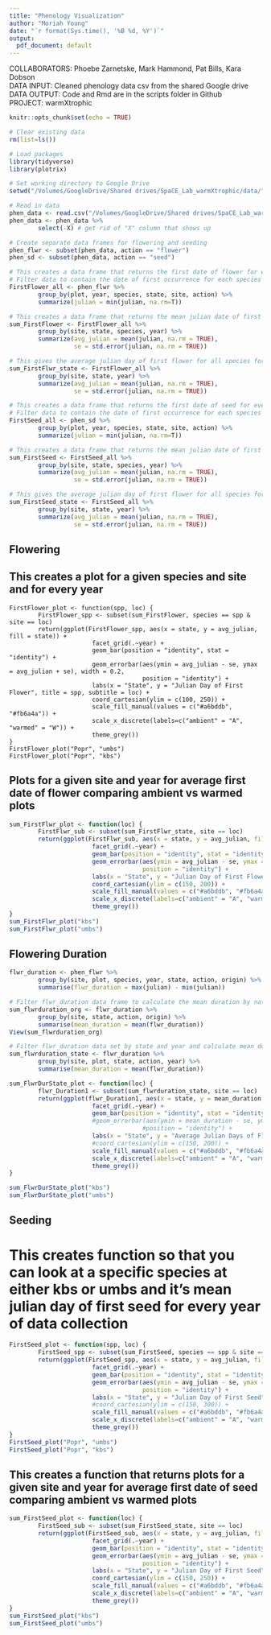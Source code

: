```yaml
---
title: "Phenology Visualization"
author: "Moriah Young"
date: "`r format(Sys.time(), '%B %d, %Y')`"
output:
  pdf_document: default
---
```


COLLABORATORS: Phoebe Zarnetske, Mark Hammond, Pat Bills, Kara Dobson  
DATA INPUT: Cleaned phenology data csv from the shared Google drive  
DATA OUTPUT: Code and Rmd are in the scripts folder in Github  
PROJECT: warmXtrophic  

```r
knitr::opts_chunk$set(echo = TRUE)
```

```r
# Clear existing data
rm(list=ls())

# Load packages
library(tidyverse)
library(plotrix)

# Set working directory to Google Drive
setwd("/Volumes/GoogleDrive/Shared drives/SpaCE_Lab_warmXtrophic/data/")

# Read in data 
phen_data <- read.csv("/Volumes/GoogleDrive/Shared drives/SpaCE_Lab_warmXtrophic/data/L1/phenology/final_flw_sd_L1.csv", stringsAsFactors=FALSE)
phen_data <- phen_data %>% 
        select(-X) # get rid of "X" column that shows up

# Create separate data frames for flowering and seeding
phen_flwr <- subset(phen_data, action == "flower")
phen_sd <- subset(phen_data, action == "seed")

# This creates a data frame that returns the first date of flower for every species and plot
# Filter data to contain the date of first occurrence for each species
FirstFlower_all <- phen_flwr %>%
        group_by(plot, year, species, state, site, action) %>%
        summarize(julian = min(julian, na.rm=T))

# This creates a data frame that returns the mean julian date of first flower by site, state, species and year      
sum_FirstFlower <- FirstFlower_all %>%
        group_by(site, state, species, year) %>%
        summarize(avg_julian = mean(julian, na.rm = TRUE),
                  se = std.error(julian, na.rm = TRUE))

# This gives the average julian day of first flower for all species for each site and year for warmed and ambient
sum_FirstFlwr_state <- FirstFlower_all %>%
        group_by(site, state, year) %>%
        summarize(avg_julian = mean(julian, na.rm = TRUE),
                  se = std.error(julian, na.rm = TRUE)) 

# This creates a data frame that returns the first date of seed for every species and plot
# Filter data to contain the date of first occurrence for each species
FirstSeed_all <- phen_sd %>%
        group_by(plot, year, species, state, site, action) %>%
        summarize(julian = min(julian, na.rm=T))

# This creates a data frame that returns the mean julian date of first seed by site, state, species and year        
sum_FirstSeed <- FirstSeed_all %>%
        group_by(site, state, species, year) %>%
        summarize(avg_julian = mean(julian, na.rm = TRUE),
                  se = std.error(julian, na.rm = TRUE))

# This gives the average julian day of first flower for all species for each site and year for warmed and ambient
sum_FirstSeed_state <- FirstSeed_all %>%
        group_by(site, state, year) %>%
        summarize(avg_julian = mean(julian, na.rm = TRUE),
                  se = std.error(julian, na.rm = TRUE)) 
```
## Flowering
## This creates a plot for a given species and site and for every year
```r.
FirstFlower_plot <- function(spp, loc) { 
        FirstFlower_spp <- subset(sum_FirstFlower, species == spp & site == loc)
        return(ggplot(FirstFlower_spp, aes(x = state, y = avg_julian, fill = state)) +
                       facet_grid(.~year) +
                       geom_bar(position = "identity", stat = "identity") +
                       geom_errorbar(aes(ymin = avg_julian - se, ymax = avg_julian + se), width = 0.2,
                                     position = "identity") +
                       labs(x = "State", y = "Julian Day of First Flower", title = spp, subtitle = loc) +
                       coord_cartesian(ylim = c(100, 250)) +
                       scale_fill_manual(values = c("#a6bddb", "#fb6a4a")) +
                       scale_x_discrete(labels=c("ambient" = "A", "warmed" = "W")) +
                       theme_grey())
}
FirstFlower_plot("Popr", "umbs")
FirstFlower_plot("Popr", "kbs")
```

## Plots for a given site and year for average first date of flower comparing ambient vs warmed plots
```r
sum_FirstFlwr_plot <- function(loc) { 
        FirstFlwr_sub <- subset(sum_FirstFlwr_state, site == loc)
        return(ggplot(FirstFlwr_sub, aes(x = state, y = avg_julian, fill = state)) +
                       facet_grid(.~year) +
                       geom_bar(position = "identity", stat = "identity") +
                       geom_errorbar(aes(ymin = avg_julian - se, ymax = avg_julian + se), width = 0.2,
                                     position = "identity") +
                       labs(x = "State", y = "Julian Day of First Flower", title = loc) +
                       coord_cartesian(ylim = c(150, 200)) +
                       scale_fill_manual(values = c("#a6bddb", "#fb6a4a")) +
                       scale_x_discrete(labels=c("ambient" = "A", "warmed" = "W")) +
                       theme_grey())
}
sum_FirstFlwr_plot("kbs")
sum_FirstFlwr_plot("umbs")
```

## Flowering Duration
```r
flwr_duration <- phen_flwr %>% 
        group_by(site, plot, species, year, state, action, origin) %>%
        summarise(flwr_duration = max(julian) - min(julian)) 

# Filter flwr_duration data frame to calculate the mean duration by native vs exotic 
sum_flwrduration_org <- flwr_duration %>% 
        group_by(site, state, action, origin) %>% 
        summarise(mean_duration = mean(flwr_duration))
View(sum_flwrduration_org) 

# Filter flwr_duration data set by state and year and calculate mean duration of flowering
sum_flwrduration_state <- flwr_duration %>% 
        group_by(site, plot, state, action, year) %>% 
        summarise(mean_duration = mean(flwr_duration))

sum_FlwrDurState_plot <- function(loc) { 
        flwr_Duration1 <- subset(sum_flwrduration_state, site == loc)
        return(ggplot(flwr_Duration1, aes(x = state, y = mean_duration, fill = state)) +
                       facet_grid(.~year) +
                       geom_bar(position = "identity", stat = "identity") +
                       #geom_errorbar(aes(ymin = mean_duration - se, ymax = mean_duration + se), width = 0.2,
                                     #position = "identity") +
                       labs(x = "State", y = "Average Julian Days of Flowering", title = loc) +
                       #coord_cartesian(ylim = c(150, 200)) +
                       scale_fill_manual(values = c("#a6bddb", "#fb6a4a")) +
                       scale_x_discrete(labels=c("ambient" = "A", "warmed" = "W")) +
                       theme_grey())
}

sum_FlwrDurState_plot("kbs")
sum_FlwrDurState_plot("umbs")
```

## Seeding
# This creates function so that you can look at a specific species at either kbs or umbs and it's mean julian day of first seed for every year of data collection
```r
FirstSeed_plot <- function(spp, loc) { 
        FirstSeed_spp <- subset(sum_FirstSeed, species == spp & site == loc)
        return(ggplot(FirstSeed_spp, aes(x = state, y = avg_julian, fill = state)) +
                       facet_grid(.~year) +
                       geom_bar(position = "identity", stat = "identity") +
                       geom_errorbar(aes(ymin = avg_julian - se, ymax = avg_julian + se), width = 0.2,
                                     position = "identity") +
                       labs(x = "State", y = "Julian Day of First Seed", title = spp, subtitle = loc) +
                       #coord_cartesian(ylim = c(150, 300)) +
                       scale_fill_manual(values = c("#a6bddb", "#fb6a4a")) +
                       scale_x_discrete(labels=c("ambient" = "A", "warmed" = "W")) +
                       theme_grey())
}
FirstSeed_plot("Popr", "umbs")
FirstSeed_plot("Popr", "kbs")
```

## This creates a function that returns plots for a given site and year for average first date of seed comparing ambient vs warmed plots
```r
sum_FirstSeed_plot <- function(loc) { 
        FirstSeed_sub <- subset(sum_FirstSeed_state, site == loc)
        return(ggplot(FirstSeed_sub, aes(x = state, y = avg_julian, fill = state)) +
                       facet_grid(.~year) +
                       geom_bar(position = "identity", stat = "identity") +
                       geom_errorbar(aes(ymin = avg_julian - se, ymax = avg_julian + se), width = 0.2,
                                     position = "identity") +
                       labs(x = "State", y = "Julian Day of First Seed", title = loc) +
                       coord_cartesian(ylim = c(150, 250)) +
                       scale_fill_manual(values = c("#a6bddb", "#fb6a4a")) +
                       scale_x_discrete(labels=c("ambient" = "A", "warmed" = "W")) +
                       theme_grey())
}
sum_FirstSeed_plot("kbs")
sum_FirstSeed_plot("umbs")
```

